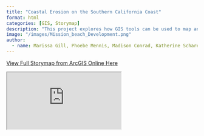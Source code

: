 ```yaml
---
title: "Coastal Erosion on the Southern California Coast"
format: html
categories: [GIS, Storymap]
description: "This project explores how GIS tools can be used to map and analyze coastal erosion along the Southern California Coast."
image: "/images/Mission_beach_Development.png"
author:
  - name: Marissa Gill, Phoebe Mennis, Madison Conrad, Katherine Schares, Sean Shruhan,
---
```


<!--more-->

[[View Full Storymap from ArcGIS Online Here](https://storymaps.arcgis.com/stories/32f44c8c295a409c8da2746421e5bbff)]{.btn .btn-primary}

```{=html}
<div class="responsive-iframe">
  <iframe 
    src="https://storymaps.arcgis.com/stories/32f44c8c295a409c8da2746421e5bbff" 
    allowfullscreen 
    allow="geolocation">
  </iframe>
</div>
```
